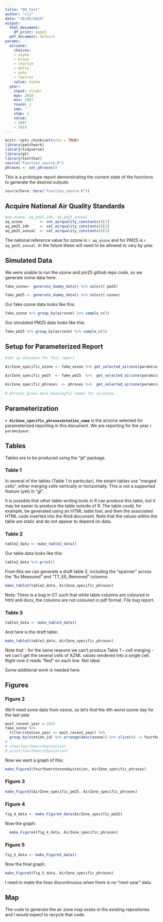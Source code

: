 ```yaml
---
title: "00_test"
author: "rcj"
date: "16/02/2019"
output:
  html_document:
    df_print: paged
  pdf_document: default
params:
  airzone:
    choices:
    - alpha
    - bravo
    - charlie
    - delta
    - echo
    - foxtrot
    value: alpha
  year:
    input: slider
    max: 2018
    min: 2007
    round: 1
    sep: ''
    step: 1
    value:
    - 2007
    - 2018
---
```

```r
knitr::opts_chunk$set(echo = TRUE)
library(patchwork)
library(tidyverse)
library(gt)
library(testthat)
source("function_source.R")
phrases <- set_phrases()
```

This is a prototype report demonstrating the current state of the functions to generate the desired outputs.

```r
source(here::here("function_source.R"))
```

## Acquire National Air Quality Standards
```r
#aq_ozone, aq_pm25_24h, aq_pm25_annual
aq_ozone        <- set_airquality_constants()[1]
aq_pm25_24h     <- set_airquality_constants()[2]
aq_pm25_annual  <- set_airquality_constants()[3]
```
The national reference value for ozone is `r aq_ozone` and for PM25 is `r aq_pm25_annual`. In the future these will need to be allowed to vary by year. 

## Simulated Data

We were unable to run the ozone and pm25 github repo code, so we generate some data here:

```r
fake_ozone<- generate_dummy_data() %>% select(-pm25)

fake_pm25 <- generate_dummy_data() %>% select(-ozone)


```

Our fake ozone data looks like this:
```r
fake_ozone %>% group_by(airzone) %>% sample_n(5)
```

Our simulated PM25 data looks like this:

```r
fake_pm25 %>% group_by(airzone) %>% sample_n(5)
```

## Setup for Parameterized Report

```r
#set up datasets for this report

AirZone_specific_ozone <- fake_ozone %>% get_selected_airzone(params$airzone)
   
AirZone_specific_pm25  <- fake_pm25  %>%  get_selected_airzone(params$airzone)

AirZone_specific_phrases  <- phrases %>%  get_selected_airzone(params$airzone)
      
# phrases gives more meaningful names for airzones.
```

## Parameterization

__`r AirZone_specific_phrases$station_name`__ is the airzone selected for parameterized reporting in this document. We are reporting for the year `r params$year`.

## Tables

Tables are to be produced using the "gt" package.

### Table 1

In several of the tables (Table 1 in particular), the extant tables use "merged cells", either merging cells vertically or horizontally. This is not a supported feature (yet) in "gt". 

It is possible that other table-writing tools in R can produce this table, but it may be easier to produce the table outside of R. The table could, for example, be generated using an HTML table tool, and then the associated HTML code inserted into the Rmd document.  Note that the values within the table are static and do not appear to depend on data.

### Table 2
```r
table2_data <- make_table2_data()
```

Our table data looks like this:

```r
table2_data %>% print()
```

From this we can generate a draft table 2, including the "spanner" across the "As Measured" and "TT_EE_Removed" columns

```r
make_table2(table2_data, AirZone_specific_phrases)
```

Note: There is a bug in GT such that while table columns are coloured in html and docx, the columns are not coloured in pdf format. File bug report. 


### Table 3

```r
table3_data <- make_table3_data()

```

And here is the draft table:
```r
make_table3(table3_data, AirZone_specific_phrases)
```
Note that - for the same reasons we can't produce Table 1 -- cell merging - we can't get the several cells of AZML values rendered into a single cell.
Right now it reads "Red" on each line. Not ideal. 

Some additional work is needed here. 


## Figures

### Figure 2


We'll need some data from ozone, so let's find the 4th worst ozone day for the last year

```r
most_recent_year = 2015
fake_ozone %>% 
  filter(station_year == most_recent_year) %>% 
  group_by(station_id) %>% arrange(desc(ozone)) %>% slice(4) -> fourthworstozonebystation
# 
# nrow(fourthworstbystation)
# print(fourthworstbystation)

```

Now we want a graph of this:

```r
make_Figure2(fourthworstozonebystation, AirZone_specific_phrases)


```

### Figure 3

```r
make_Figure3(AirZone_specific_pm25, AirZone_specific_phrases)
```

### Figure 4

```r

fig_4_data <- make_Figure4_data(AirZone_specific_pm25)
```

Now the graph:
```r
  make_Figure4(fig_4_data, AirZone_specific_phrases)
```

### Figure 5

```r

fig_5_data <- make_Figure5_data()

```

Now the final graph:
```r
make_Figure5(fig_5_data, AirZone_specific_phrases)
```

I need to make the lines discontinuous when there is no "next-year" data. 

## Map

The code to generate the air zone map exists in the existing repositories and I would expect to recycle that code.